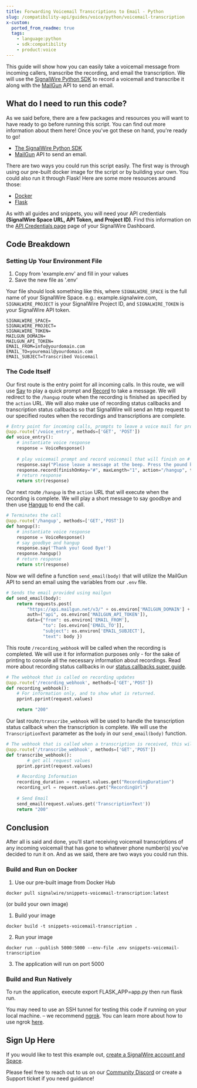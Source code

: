 ---
title: Forwarding Voicemail Transcriptions to Email - Python
slug: /compatibility-api/guides/voice/python/voicemail-transcription
x-custom:
  ported_from_readme: true
  tags:
    - language:python
    - sdk:compatibility
    - product:voice
---

This guide will show how you can easily take a voicemail message from incoming callers, transcribe the recording, and email the transcription. We will use the [SignalWire Python SDK](/compatibility-api/sdks) to record a voicemail and transcribe it along with the [MailGun](https://www.mailgun.com/) API to send an email.

What do I need to run this code?
--------------------------------

As we said before, there are a few packages and resources you will want to have ready to go before running this script. You can find out more information about them here! Once you've got these on hand, you're ready to go!

- [The SignalWire Python SDK](/compatibility-api/sdks)
- [MailGun](https://www.mailgun.com/) API to send an email. 

There are two ways you could run this script easily. The first way is through using our pre-built docker image for the script or by building your own. You could also run it through Flask! Here are some more resources around those:

- [Docker](https://www.docker.com/get-started)
- [Flask](https://flask.palletsprojects.com/en/2.0.x/)

As with all guides and snippets, you will need your API credentials **(SignalWire Space URL, API Token, and Project ID)**.
Find this information on the
[API Credentials page](https://my.signalwire.com?page=credentials)
page of your SignalWire Dashboard.

Code Breakdown
--------------

### Setting Up Your Environment File

1. Copy from 'example.env' and fill in your values
2. Save the new file as '.env'

Your file should look something like this, where `SIGNALWIRE_SPACE` is the full name of your SignalWire Space. e.g.: example.signalwire.com, `SIGNALWIRE_PROJECT` is your SignalWire Project ID, and `SIGNALWIRE_TOKEN` is your SignalWire API token. 

```
SIGNALWIRE_SPACE=
SIGNALWIRE_PROJECT=
SIGNALWIRE_TOKEN=
MAILGUN_DOMAIN=
MAILGUN_API_TOKEN=
EMAIL_FROM=info@yourdomain.com
EMAIL_TO=youremail@yourdomain.com
EMAIL_SUBJECT=Transcribed Voicemail
```

### The Code Itself

Our first route is the entry point for all incoming calls. In this route, we will use [Say](/compatibility-api/cxml/voice/say) to play a quick prompt and [Record](/compatibility-api/cxml/voice/record) to take a message. We will redirect to the `/hangup` route when the recording is finished as specified by the `action` URL. We will also make use of recording status callbacks and transcription status callbacks so that SignalWire will send an http request to our specified routes when the recordings and transcriptions are complete.

```python
# Entry point for incoming calls, prompts to leave a voice mail for processing.
@app.route('/voice_entry', methods=['GET', 'POST'])
def voice_entry():
  	# instantiate voice response 
    response = VoiceResponse()
    
    # play voicemail prompt and record voicemail that will finish on # key 
    response.say("Please leave a message at the beep. Press the pound key when finished.")
    response.record(finishOnKey="#", maxLength="1", action="/hangup", transcribe="true", transcribeCallback="/transcribe_webhook", recordingStatusCallback="/recording_webhook")
    # return response
    return str(response)
```

Our next route `/hangup` is the `action` URL that will execute when the recording is complete. We will play a short message to say goodbye and then use [Hangup](/compatibility-api/cxml/voice/hangup) to end the call.

```python
# Terminates the call
@app.route('/hangup', methods=['GET','POST'])
def hangup():
    # instantiate voice response 
    response = VoiceResponse()
    # say goodbye and hangup 
    response.say('Thank you! Good Bye!')
    response.hangup()
    # return response 
    return str(response)
```

Now we will define a function `send_email(body)` that will utilize the MailGun API to send an email using the variables from our `.env` file.

```python
# Sends the email provided using mailgun
def send_email(body):
    return requests.post(
        "https://api.mailgun.net/v3/" + os.environ['MAILGUN_DOMAIN'] + "/messages",
        auth=("api", os.environ['MAILGUN_API_TOKEN']),
        data={"from": os.environ['EMAIL_FROM'],
              "to": [os.environ['EMAIL_TO']],
              "subject": os.environ['EMAIL_SUBJECT'],
              "text": body })
```

This route `/recording_webhook` will be called when the recording is completed. We will use it for information purposes only - for the sake of printing to console all the necessary information about recordings. Read more about recording status callbacks in our [status callbacks super guide](/compatibility-api/guides/signalwire-status-callbacks#recording-status-callbacks).

```python
# The webhook that is called on recording updates
@app.route('/recording_webhook', methods=['GET','POST'])
def recording_webhook():
    # For information only, and to show what is returned.
    pprint.pprint(request.values)

    return "200"
```

Our last route`/transcribe_webhook` will be used to handle the transcription status callback when the transcription is complete. We will use the `TranscriptionText` parameter as the `body` in our `send_email(body)` function. 

```python
# The webhook that is called when a transcription is received, this will process the transcription actions.
@app.route('/transcribe_webhook', methods=['GET','POST'])
def transcribe_webhook():
		# get all request values 
    pprint.pprint(request.values)

    # Recording Information
    recording_duration = request.values.get("RecordingDuration")
    recording_url = request.values.get("RecordingUrl")
    
    # Send Email
    send_email(request.values.get('TranscriptionText'))
    return "200"
```

Conclusion
----------

After all is said and done, you'll start receiving voicemail transcriptions of any incoming voicemail that has gone to whatever phone number(s) you've decided to run it on. And as we said, there are two ways you could run this. 

### Build and Run on Docker

1. Use our pre-built image from Docker Hub 

```
docker pull signalwire/snippets-voicemail-transcription:latest
```

(or build your own image)

1. Build your image

```
docker build -t snippets-voicemail-transcription .
```

2. Run your image

```
docker run --publish 5000:5000 --env-file .env snippets-voicemail-transcription
```

3. The application will run on port 5000

### Build and Run Natively

To run the application, execute export FLASK_APP=app.py then run flask run.

You may need to use an SSH tunnel for testing this code if running on your local machine. – we recommend [ngrok](https://ngrok.com/). You can learn more about how to use ngrok [here](/platform/basics/guides/technical-troubleshooting/how-to-test-webhooks-with-ngrok). 

Sign Up Here
------------

If you would like to test this example out, [create a SignalWire account and Space](https://m.signalwire.com/signups/new?s=1).

Please feel free to reach out to us on our [Community Discord](https://discord.com/invite/F2WNYTNjuF) or create a Support ticket if you need guidance!
